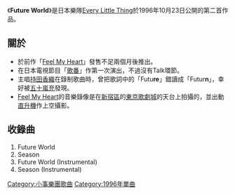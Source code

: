 {{Infobox song
| name       = Future World
| type       = [[單曲|單曲]]
| artist     = [[Every_Little_Thing|Every Little Thing]]
| released   = 1996年10月23日
| genre      = [[J-POP|J-POP]]
| length     = 
| label      = [[avex_trax|avex trax]]
| prev_title = [[Feel_My_Heart|Feel My Heart]]
| prev_year  = 1996
| next_title = [[Dear_My_Friend|Dear My Friend]]
| next_year  = 1997
}}
《'''Future World'''》是日本樂隊[[Every_Little_Thing|Every Little Thing]]於1996年10月23日公開的第二首作品。

== 關於 ==
*於前作「[[Feel_My_Heart|Feel My Heart]]」發售不足兩個月後推出。
*在日本電視節目「[[歌番|歌番]]」作第一次演出，不過沒有Talk環節。
*主唱[[持田香織|持田香織]]在錄制歌曲時，曾把歌詞中的「Futu'''re'''」錯讀成「Futur'''n'''」，幸好被[[五十嵐充|五十嵐充]]發現。
*[[Feel_My_Heart|Feel My Heart]]的音樂錄像是在[[新宿區|新宿區]]的[[東京歌劇城|東京歌劇城]]的天台上拍攝的，並出動[[直升機|直升機]]作上空攝影。

== 收錄曲 ==
#Future World
#Season
#Future World (Instrumental)
#Season (Instrumental)

[[Category:小事樂團歌曲|Category:小事樂團歌曲]]
[[Category:1996年單曲|Category:1996年單曲]]